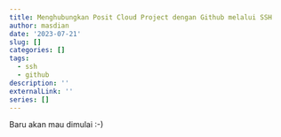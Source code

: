 ```yaml
---
title: Menghubungkan Posit Cloud Project dengan Github melalui SSH
author: masdian
date: '2023-07-21'
slug: []
categories: []
tags:
  - ssh
  - github
description: ''
externalLink: ''
series: []
---
```


Baru akan mau dimulai :-)
